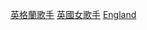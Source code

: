 {{Commonscat|Female vocalists from England}}

[[Category:英格蘭歌手|]]
[[Category:英國女歌手|]]
[[Category:各國女歌手|England]]